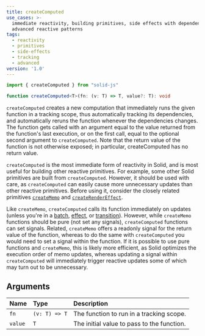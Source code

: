 ```yaml
---
title: createComputed
use_cases: >-
  immediate reactivity, building primitives, side effects with dependencies,
  advanced reactive patterns
tags:
  - reactivity
  - primitives
  - side-effects
  - tracking
  - advanced
version: '1.0'
---
```


```ts
import { createComputed } from "solid-js"

function createComputed<T>(fn: (v: T) => T, value?: T): void

```

`createComputed` creates a new computation that immediately runs the given function in a tracking scope, thus automatically tracking its dependencies, and automatically reruns the function whenever the dependencies changes. 
The function gets called with an argument equal to the value returned from the function's last execution, or on the first call, equal to the optional second argument to `createComputed`. 
Note that the return value of the function is not otherwise exposed; in particular, createComputed has no return value.

`createComputed` is the most immediate form of reactivity in Solid, and is most useful for building other reactive primitives. 
For example, some other Solid primitives are built from `createComputed`. 
However, it should be used with care, as `createComputed` can easily cause more unnecessary updates than other reactive primitives. 
Before using it, consider the closely related primitives [`createMemo`](/reference/basic-reactivity/create-memo) and [`createRenderEffect`](/reference/secondary-primitives/create-render-effect).

Like `createMemo`, `createComputed` calls its function immediately on updates (unless you're in a [batch](/reference/reactive-utilities/batch), [effect](/reference/basic-reactivity/create-effect), or [transition](/reference/reactive-utilities/use-transition)). 
However, while `createMemo` functions should be pure (not set any signals), `createComputed` functions can set signals. 
Related, `createMemo` offers a readonly signal for the return value of the function, whereas to do the same with `createComputed` you would need to set a signal within the function. 
If it is possible to use pure functions and `createMemo`, this is likely more efficient, as Solid optimizes the execution order of memo updates, whereas updating a signal within `createComputed` will immediately trigger reactive updates some of which may turn out to be unnecessary.

## Arguments

| Name    | Type          | Description                                |
| :------ | :------------ | :----------------------------------------- |
| `fn`    | `(v: T) => T` | The function to run in a tracking scope.   |
| `value` | `T`           | The initial value to pass to the function. |
